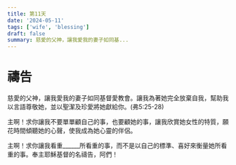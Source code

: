 ```yaml
---
title: 第11天
date: '2024-05-11'
tags: ['wife', 'blessing']
draft: false
summary: 慈愛的父神，讓我愛我的妻子如同基...
---
```


# 禱告


慈愛的父神，讓我愛我的妻子如同基督愛教會。讓我為著她完全放棄自我，幫助我以言語尊敬她，並以聖潔及珍愛將她獻給你。(弗5:25-28)

主啊！求你讓我不要單單顧自己的事，也要顧她的事，讓我欣賞她女性的特質，願花時間傾聽她的心聲，使我成為她心靈的伴侶。

主啊！求你讓我看重______所看重的事，而不是以自己的標準、喜好來衡量她所看重的事。奉主耶穌基督的名禱告，阿們！
